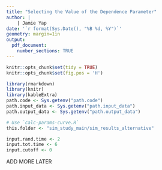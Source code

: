 ```yaml
---
title: "Selecting the Value of the Dependence Parameter"
author: |
    | Jamie Yap
date: '`r format(Sys.Date(), "%B %d, %Y")`'
geometry: margin=1in
output: 
  pdf_document:
    number_sections: TRUE
---
```


```r
knitr::opts_chunk$set(tidy = TRUE)
knitr::opts_chunk$set(fig.pos = 'H')
```

```r
library(rmarkdown)
library(knitr)
library(kableExtra)
path.code <- Sys.getenv("path.code")
path.input_data <- Sys.getenv("path.input_data")
path.output_data <- Sys.getenv("path.output_data")
```


```r
# Use `calc-params-curve.R`
this.folder <- "sim_study_main/sim_results_alternative"

input.rand.time <- 2
input.tot.time <- 6
input.cutoff <- 0
```


ADD MORE LATER



